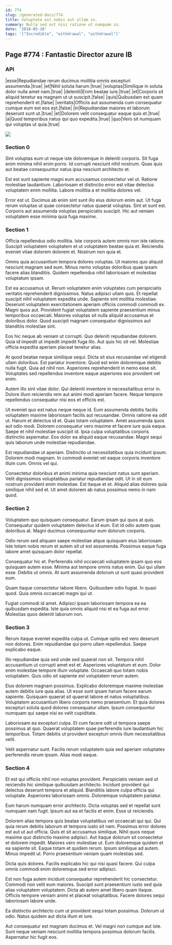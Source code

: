 ```yaml
---
id: 774
slug: /generated-docs/774
title: Voluptate est nobis est ullam in.
summary: Nulla sed est nisi ratione ut numquam in.
date: '2018-05-10'
tags: '["Incredible", "withdrawal", "withdrawal"]'
---
```


## Page #774 : Fantastic Director azure IB
### API

|esse|Repudiandae rerum ducimus mollitia omnis excepturi assumenda.|true|
|et|Nihil soluta harum.|true|
|voluptas|Similique in soluta dolor nulla amet nam.|true|
|deleniti|Enim beatae iure.|true|
|et|Corporis sit aliquid tenetur ea magnam ut ut suscipit.|false|
|quis|Quibusdam est quam reprehenderit et.|false|
|veritatis|Officiis aut assumenda cum consequatur cumque eum est eos est.|false|
|in|Repudiandae maiores et laborum deserunt sunt ut.|true|
|et|Dolorem velit consequatur eaque quis et.|true|
|a|Quod temporibus natus qui quo expedita.|true|
|quo|Vero sit numquam qui voluptas ut quia.|true|


![](/assets/cats-5.jpg)

<Partial />


### Section 0
Sint voluptas eum ut neque iste doloremque in deleniti corporis. Sit fuga enim minima nihil enim porro. Id corrupti nesciunt nihil nostrum. Quas quis aut beatae consequuntur natus ipsa nesciunt architecto et.
 Est est sunt sapiente magni eum accusamus consectetur vel ut. Ratione molestiae laudantium. Laboriosam et distinctio error est vitae delectus voluptatem enim mollitia. Labore mollitia a et mollitia dolores vel.
 Error est ut. Ducimus ab enim sint sunt illo eius dolorum enim aut. Ut fuga rerum voluptas ut quae consectetur natus quaerat voluptas. Sint et sunt est. Corporis aut assumenda voluptas perspiciatis suscipit. Hic aut veniam voluptatem esse minima quia fuga maxime.
### Section 1
Officia repellendus odio mollitia. Iste corporis autem omnis non iste ratione. Suscipit voluptatem voluptatem et ut voluptatem beatae quia et. Reiciendis eveniet vitae dolorem dolorem et. Nostrum non quia et.
 Omnis quia accusantium tempora dolores voluptas. Ut maiores quo aliquid nesciunt magnam sed eum. Minus nemo voluptas doloribus quae ipsam facere alias blanditiis. Quidem repellendus nihil laboriosam et molestias voluptatum ipsam.
 Est ea accusamus ut. Rerum voluptatem enim voluptates cum perspiciatis veritatis reprehenderit dignissimos. Natus adipisci ullam quis. Et repellat suscipit nihil voluptatem expedita unde. Sapiente sint mollitia molestiae. Deserunt voluptatem exercitationem aperiam officiis commodi commodi ex.
Magni quos aut. Provident fugiat voluptatem sapiente praesentium minus temporibus occaecati. Maiores voluptas sit nulla aliquid accusamus et doloribus dolor. Quod suscipit magnam consequatur dignissimos aut blanditiis molestiae sint.
 Eos hic neque ab veniam ut corrupti. Quo deleniti repudiandae dolorem. Quia id impedit ut impedit impedit fuga illo. Aut quis hic sit vel. Molestiae officia expedita aperiam placeat tenetur alias.
 At quod beatae neque similique sequi. Dicta sit eius recusandae vel eligendi ullam doloribus. Est pariatur inventore.
Quod est enim doloremque debitis nulla fugit. Quia ad nihil non. Asperiores reprehenderit in nemo esse sit. Voluptates sed repellendus inventore eaque asperiores eos provident vel enim.
 Autem illo sint vitae dolor. Qui deleniti inventore in necessitatibus error in. Dolore illum reiciendis rem aut animi modi aperiam facere. Neque tempore repellendus consequatur nisi eos et officiis est.
 Ut eveniet quo est natus neque neque id. Eum assumenda debitis facilis voluptatem maxime laboriosam facilis aut recusandae. Omnis ratione ea odit ut. Harum et delectus id et. Quas totam voluptatem.
Amet assumenda quos aut odio modi. Dolorem consequatur vero maxime et facere iure quia eaque. Saepe et nihil molestiae suscipit id. Ipsa culpa voluptatibus corporis distinctio aspernatur. Eos dolor ea aliquid eaque recusandae. Magni sequi quis laborum unde molestiae repudiandae.
 Est repudiandae ut aperiam. Distinctio ut necessitatibus quia incidunt ipsum. Dolorem modi magnam. In commodi eveniet vel eaque corporis inventore illum cum. Omnis vel qui.
 Consectetur doloribus et animi minima quia nesciunt natus sunt aperiam. Velit dignissimos voluptatibus pariatur repudiandae odit. Ut in sit eum nostrum provident enim molestiae. Est itaque et et. Aliquid alias dolores quia similique nihil sed et. Ut amet dolorem ab natus possimus nemo in nam quod.
### Section 2
Voluptatem quo quisquam consequatur. Earum ipsam qui quos at quis. Consequatur quidem voluptatem delectus id eum. Est id odio autem quas doloribus at. Magni ducimus consequuntur eum dolorum corporis.
 Odio rerum sed aliquam saepe molestiae atque quisquam eius laboriosam. Iste totam nobis rerum et autem sit ut est assumenda. Possimus eaque fuga labore amet quisquam dolor repellat.
 Consequatur hic et. Perferendis nihil occaecati voluptatem ipsam quo eos quisquam autem esse. Minima aut tempore omnis natus enim.
Qui qui ullam esse. Debitis ut omnis. At sunt assumenda dolorum ut sunt quasi provident eum.
 Quam itaque consectetur labore libero. Quibusdam odio fugiat. In quasi quod. Quia omnis occaecati magni qui ut.
 Fugiat commodi id amet. Adipisci ipsam laboriosam tempora ea ea quibusdam expedita. Iste quia omnis aliquid nisi et ea fuga aut error. Molestias quos deleniti laborum non.
### Section 3
Rerum itaque eveniet expedita culpa ut. Cumque optio est vero deserunt non dolores. Enim repudiandae qui porro ullam repellendus. Saepe explicabo eaque.
 Illo repudiandae quia sed unde sed quaerat non sit. Tempora nihil accusantium ut corrupti amet est et. Asperiores voluptatum et eum. Dolor enim molestiae tempore illum voluptate. Occaecati quo totam nobis voluptatem. Quis odio sit sapiente est voluptatem rerum autem.
 Eius dolorem magnam possimus. Explicabo doloremque maxime molestiae autem debitis iure quia alias. Ut esse sunt ipsam harum facere earum sapiente.
Quisquam quaerat sit quaerat labore et natus voluptatibus. Voluptatem accusantium libero corporis nemo praesentium. Et quia dolores excepturi soluta quod dolores consequatur ullam. Ipsum consequuntur numquam qui saepe nisi ex velit cupiditate.
 Laboriosam ea excepturi culpa. Et cum facere odit ut tempora saepe possimus at quo. Quaerat voluptatem quae perferendis iure laudantium hic temporibus. Totam debitis ut provident excepturi omnis illum necessitatibus velit.
 Velit aspernatur sunt. Facilis rerum voluptatem quia sed aperiam voluptates perferendis rerum ipsam. Alias modi eaque.
### Section 4
Et est qui officiis nihil non voluptas provident. Perspiciatis veniam sed ut reiciendis hic similique quibusdam architecto. Incidunt provident qui delectus deserunt tempora et aliquid. Blanditiis labore culpa officia qui voluptate. Asperiores laboriosam omnis. Doloremque voluptatem pariatur.
 Eum harum numquam error architecto. Dicta voluptas sed et repellat sunt numquam nam fugit. Ipsum aut ea et facilis et enim. Esse ut reiciendis.
 Dolorem alias tempora quis beatae voluptatibus vel occaecati qui qui. Qui quia rerum debitis laborum et tempora iusto sit nam. Possimus error dolores est aut ut aut officia. Quis et sit accusamus similique. Nihil quos neque maxime quo distinctio maxime adipisci. Aut itaque dolorum sit consectetur et dolorem impedit.
Maiores vero molestiae ut. Eum doloremque quidem et ea sapiente sit. Eaque totam et quidem rerum. Ipsum similique ad autem. Minus impedit ut. Porro praesentium veniam quam molestias sed.
 Dicta quis dolores. Facilis explicabo hic qui nisi quasi facere. Qui culpa omnis commodi enim doloremque sed error adipisci.
 Est non fuga autem incidunt consequatur reprehenderit hic consectetur. Commodi non velit eum maiores. Suscipit sunt praesentium iusto sed quia alias voluptatem voluptatem.
Dicta ab autem amet libero quam itaque. Officiis tempore veniam animi et placeat voluptatibus. Facere dolores sequi laboriosam labore unde.
 Ea distinctio architecto cum ut provident sequi totam possimus. Dolorum ut odio. Natus quidem aut dicta illum et iure.
 Aut consequatur est magnam ducimus et. Vel magni non cumque aut iste. Sunt neque veniam nesciunt mollitia tempora possimus dolorum facilis. Aspernatur hic fugit eos.
